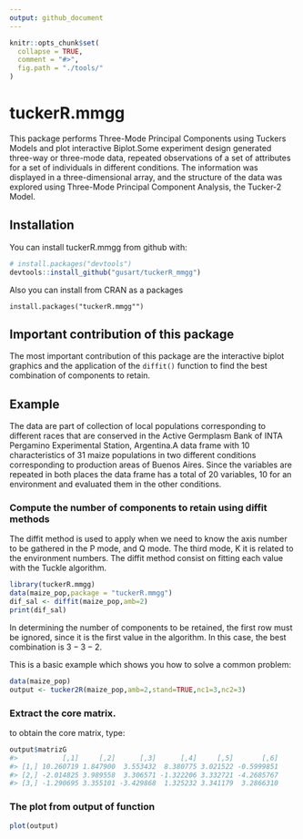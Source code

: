 ```yaml
---
output: github_document
---
```


<!-- README.md is generated from README.Rmd. Please edit that file -->

```r
knitr::opts_chunk$set(
  collapse = TRUE,
  comment = "#>",
  fig.path = "./tools/"
)
```

# tuckerR.mmgg

This package performs Three-Mode Principal Components using Tuckers Models and plot interactive Biplot.Some experiment design generated three-way or three-mode data, repeated observations of a set of attributes for a set of individuals in different conditions. The information was displayed in a three-dimensional array, and the structure of the data was explored using Three-Mode Principal Component Analysis, the Tucker-2 Model.

## Installation

You can install tuckerR.mmgg from github with:

```r
# install.packages("devtools")
devtools::install_github("gusart/tuckerR_mmgg")
```


Also you can install from CRAN as a packages
```pack_cran
install.packages("tuckerR.mmgg"")
```

## Important contribution of this package

The most important contribution of this package are the interactive biplot graphics and the application of the `diffit()` function to find the best combination of components to retain.

## Example
The data are part of  collection of local populations corresponding to different races that are conserved in the Active Germplasm Bank of INTA Pergamino Experimental Station, Argentina.A data frame with 10 characteristics of 31 maize populations in two different conditions corresponding to production areas of Buenos Aires. Since the variables are repeated in both places the data frame has a total of 20 variables, 10 for an environment and evaluated them in the other conditions. 

### Compute the number of components to retain using diffit methods
The diffit method is used to apply when we need to know the axis number to be gathered in the P mode, and Q mode. The third mode, K it is related to the environment numbers. The diffit method consist on fitting each value with the Tuckle algorithm.


```r
library(tuckerR.mmgg)
data(maize_pop,package = "tuckerR.mmgg")
dif_sal <- diffit(maize_pop,amb=2)
print(dif_sal)
```
In determining the number of components to be retained, the first row must be ignored, since it is the first value in the algorithm. In this case, the best combination is
$3-3-2$.


This is a basic example which shows you how to solve a common problem:
```r
data(maize_pop)
output <- tucker2R(maize_pop,amb=2,stand=TRUE,nc1=3,nc2=3)
```


### Extract the core matrix.
to obtain the core matrix, type:
```r
output$matrizG  
#>           [,1]     [,2]      [,3]      [,4]     [,5]       [,6]
#> [1,] 10.260719 1.847900  3.553432  8.380775 3.021522 -0.5999851
#> [2,] -2.014825 3.989558  3.306571 -1.322206 3.332721 -4.2685767
#> [3,] -1.290695 3.355101 -3.429868  1.325232 3.341179  3.2866310
```

### The plot from output of function

``` r
plot(output) 
```

